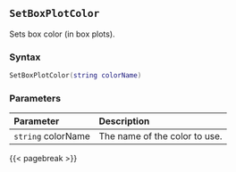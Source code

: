 ## `SetBoxPlotColor`

Sets box color (in box plots).

### Syntax {-}

``` .lua
SetBoxPlotColor(string colorName)
```

### Parameters {-}

**Parameter** | **Description**
| :-- | :-- |
| `string` colorName | The name of the color to use. |

{{< pagebreak >}}